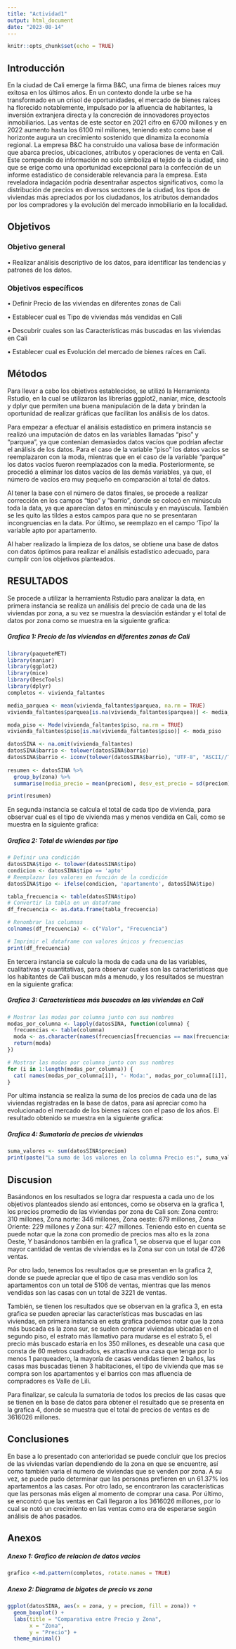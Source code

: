 ```yaml
---
title: "Actividad1"
output: html_document
date: "2023-08-14"
---
```


```r
knitr::opts_chunk$set(echo = TRUE)
```

## Introducción

En la ciudad de Cali emerge la firma B&C, una firma de bienes raíces muy exitosa en los últimos años. En un contexto donde la urbe se ha transformado en un crisol de oportunidades, el mercado de bienes raíces ha florecido notablemente, impulsado por la afluencia de habitantes, la inversión extranjera directa y la concreción de innovadores proyectos inmobiliarios. Las ventas de este sector en 2021 cifro en 6700 millones y en 2022 aumento hasta los 6100 mil millones, teniendo esto como base el horizonte augura un crecimiento sostenido que dinamiza la economía regional.
La empresa B&C ha construido una valiosa base de información que abarca precios, ubicaciones, atributos y operaciones de venta en Cali. Este compendio de información no solo simboliza el tejido de la ciudad, sino que se erige como una oportunidad excepcional para la confección de un informe estadístico de considerable relevancia para la empresa. Esta reveladora indagación podría desentrañar aspectos significativos, como la distribución de precios en diversos sectores de la ciudad, los tipos de viviendas más apreciados por los ciudadanos, los atributos demandados por los compradores y la evolución del mercado inmobiliario en la localidad.

## Objetivos
### Objetivo general
•	Realizar análisis descriptivo de los datos, para identificar las tendencias y patrones de los datos.

### Objetivos específicos
•	Definir Precio de las viviendas en diferentes zonas de Cali

•	Establecer cual es Tipo de viviendas más vendidas en Cali

•	Descubrir cuales son las Características más buscadas en las viviendas en Cali

•	Establecer cual es Evolución del mercado de bienes raíces en Cali.

## Métodos

Para llevar a cabo los objetivos establecidos, se utilizó la Herramienta Rstudio, en la cual se utilizaron las librerías ggplot2, naniar, mice, desctools y dplyr que permiten una buena manipulación de la data y brindan la oportunidad de realizar gráficas que facilitan los análisis de los datos.


Para empezar a efectuar el análisis estadístico en primera instancia se realizó una imputación de datos en las variables llamadas “piso” y “parquea”, ya que contenían demasiados datos vacíos que podrían afectar el análisis de los datos. Para el caso de la variable “piso” los datos vacíos se reemplazaron con la moda, mientras que en el caso de la variable “parque” los datos vacíos fueron reemplazados con la media. Posteriormente, se procedió a eliminar los datos vacíos de las demás variables, ya que, el número de vacíos era muy pequeño en comparación al total de datos. 


Al tener la base con el número de datos finales, se procede a realizar corrección en los campos “tipo” y “barrio”, donde se colocó en minúscula toda la data, ya que aparecían datos en minúscula y en mayúscula.  También se les quito las tildes a estos campos para que no se presentaran incongruencias en la data. Por último, se reemplazo en el campo ‘Tipo’ la variable apto por apartamento.  


Al haber realizado la limpieza de los datos, se obtiene una base de datos con datos óptimos para realizar el análisis estadístico adecuado, para cumplir con los objetivos planteados.


## RESULTADOS

Se procede a utilizar la herramienta Rstudio para analizar la data, en primera instancia se realiza un análisis del precio de cada una de las viviendas por zona, a su vez se muestra la desviación estándar y el total de datos por zona como se muestra en la siguiente grafica:

##### *Grafica 1: Precio de las viviendas en diferentes zonas de Cali*
```r
library(paqueteMET)
library(naniar)
library(ggplot2)
library(mice)
library(DescTools)
library(dplyr)
completos <- vivienda_faltantes

media_parquea <- mean(vivienda_faltantes$parquea, na.rm = TRUE)
vivienda_faltantes$parquea[is.na(vivienda_faltantes$parquea)] <- media_parquea

moda_piso <- Mode(vivienda_faltantes$piso, na.rm = TRUE)
vivienda_faltantes$piso[is.na(vivienda_faltantes$piso)] <- moda_piso

datosSINA <- na.omit(vivienda_faltantes)
datosSINA$barrio <- tolower(datosSINA$barrio)
datosSINA$barrio <- iconv(tolower(datosSINA$barrio), "UTF-8", "ASCII//TRANSLIT")
                   
resumen <- datosSINA %>%
  group_by(zona) %>%
  summarise(media_precio = mean(preciom), desv_est_precio = sd(preciom), total = n())

print(resumen)
```

En segunda instancia se calcula el total de cada tipo de vivienda, para observar cual es el tipo de vivienda mas y menos vendida en Cali, como se muestra en la siguiente grafica: 

##### *Grafica 2: Total de viviendas por tipo*
```r
# Definir una condición
datosSINA$tipo <- tolower(datosSINA$tipo)
condicion <- datosSINA$tipo == 'apto'
# Reemplazar los valores en función de la condición
datosSINA$tipo <- ifelse(condicion, 'apartamento', datosSINA$tipo)

tabla_frecuencia <- table(datosSINA$tipo)
# Convertir la tabla en un dataframe
df_frecuencia <- as.data.frame(tabla_frecuencia)

# Renombrar las columnas
colnames(df_frecuencia) <- c("Valor", "Frecuencia")

# Imprimir el dataframe con valores únicos y frecuencias
print(df_frecuencia)


```


En tercera instancia se calculo la moda de cada una de las variables, cualitativas y cuantitativas, para observar cuales son las características que los habitantes de Cali buscan más a menudo, y los resultados se muestran en la siguiente grafica: 

##### *Grafica 3: Características más buscadas en las viviendas en Cali*


```r
# Mostrar las modas por columna junto con sus nombres
modas_por_columna <- lapply(datosSINA, function(columna) {
  frecuencias <- table(columna)
  moda <- as.character(names(frecuencias[frecuencias == max(frecuencias)]))
  return(moda)
})

# Mostrar las modas por columna junto con sus nombres
for (i in 1:length(modas_por_columna)) {
  cat( names(modas_por_columna[i]), "- Moda:", modas_por_columna[[i]], "\n")
}

```


Por ultima instancia se realiza la suma de los precios de cada una de las viviendas registradas en la base de datos, para así apreciar como ha evolucionado el mercado de los bienes raíces con el paso de los años. El resultado obtenido se muestra en la siguiente grafica: 


##### *Grafica 4: Sumatoria de precios de viviendas*
```r
suma_valores <- sum(datosSINA$preciom)
print(paste("La suma de los valores en la columna Precio es:", suma_valores, "millones"))
```

## Discusion

Basándonos en los resultados se logra dar respuesta a cada uno de los objetivos planteados siendo así entonces, como se observa en la grafica 1, los precios promedio de las viviendas por zona de Cali son:  Zona centro: 310 millones, Zona norte: 346 millones, Zona oeste: 679 millones, Zona Oriente: 229 millones y Zona sur: 427 millones. Teniendo esto en cuenta se puede notar que la zona con promedio de precios mas alto es la zona Oeste, Y basándonos también en la grafica 1, se observa que el lugar con mayor cantidad de ventas de viviendas es la Zona sur con un total de 4726 ventas.

Por otro lado, tenemos los resultados que se presentan en la grafica 2, donde se puede apreciar que el tipo de casa mas vendido son los apartamentos con un total de 5106 de ventas, mientras que las menos vendidas son las casas con un total de 3221 de ventas.

También, se tienen los resultados que se observan en la grafica 3, en esta grafica se pueden apreciar las características mas buscadas en las viviendas, en primera instancia en esta grafica podemos notar que la zona más buscada es la zona sur, se suelen comprar viviendas ubicadas en el segundo piso, el estrato más llamativo para mudarse es el estrato 5, el precio más buscado estaría en los 350 millones, es deseable una casa que consta de 60 metros cuadrados, es atractiva una casa que tenga por lo menos 1 parqueadero, la mayoría de casas vendidas tienen 2 baños, las casas mas buscadas tienen 3 habitaciones, el tipo de vivienda que mas se compra son los apartamentos y el barrios con mas afluencia de compradores es Valle de Lili.

Para finalizar, se calcula la sumatoria de todos los precios de las casas que se tienen en la base de datos para obtener el resultado que se presenta en la grafica 4, donde se muestra que el total de precios de ventas es de 3616026 millones.


## Conclusiones

En base a lo presentado con anterioridad se puede concluir que los precios de las viviendas varían dependiendo de la zona en que se encuentre, así como también varia el numero de viviendas que se venden por zona. A su vez, se puede pudo determinar que las personas prefieren en un 61.37% los apartamentos a las casas. Por otro lado, se encontraron las características que las personas más eligen al momento de comprar una casa. Por último, se encontró que las ventas en Cali llegaron a los 3616026 millones, por lo cual se notó un crecimiento en las ventas como era de esperarse según análisis de años pasados.

## Anexos
##### *Anexo 1: Grafico de relacion de datos vacios*
```r
grafico <-md.pattern(completos, rotate.names = TRUE)
```

##### *Anexo 2: Diagrama de bigotes de precio vs zona*
```r
ggplot(datosSINA, aes(x = zona, y = preciom, fill = zona)) +
  geom_boxplot() +
  labs(title = "Comparativa entre Precio y Zona",
       x = "Zona",
       y = "Precio") +
  theme_minimal()
```